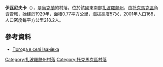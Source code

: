 {{coord|47|15|17|N|35|49|34|E|scale:100000|display=title}}

'''伊瓦尼夫卡'''（{{lang-uk|Іванівка}}），是[[烏克蘭|烏克蘭]]的村落，位於該國東南部[[扎波羅熱州|扎波羅熱州]]，由[[托克馬克區|托克馬克區]]負責管轄，始建於1929年，面積0.77平方公里，海拔高度57米，2001年人口168，人口密度每平方公里218.2人。

==參考資料==
* [http://weather.in.ua/ua/zaporozhskaja/9293 Погода в селі Іванівка] {{Wayback|url=http://weather.in.ua/ua/zaporozhskaja/9293 |date=20160305081911 }}

[[Category:扎波羅熱州村落|Category:扎波羅熱州村落]]
[[Category:托克馬克區村落|Category:托克馬克區村落]]


{{Zaporizhia-geo-stub}}